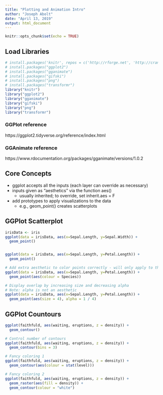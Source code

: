 ```yaml
---
title: "Plotting and Animation Intro"
author: "Joseph Abolt"
date: "April 13, 2019"
output: html_document
---
```


```r
knitr::opts_chunk$set(echo = TRUE)
```

## Load Libraries
```r
# install.packages('knitr', repos = c('http://rforge.net', 'http://cran.rstudio.org'), type = 'source')
# install.packages("ggplot2")
# install.packages("gganimate")
# install.packages("gifski")
# install.packages("png")
# install.packages("transformr")
library("knitr")
library("ggplot2")
library("gganimate")
library("gifski")
library("png")
library("transformr")
```

### GGPlot reference
https://ggplot2.tidyverse.org/reference/index.html

### GGAnimate reference
https://www.rdocumentation.org/packages/gganimate/versions/1.0.2

## Core Concepts
* ggplot accepts all the inputs (each layer can override as necessary)
* inputs given as "aesthetics" via the function aes()
    * usually inherited; to override, set inherit.aes = F
* add prototypes to apply visualizations to the data
    * e.g., geom_point() creates scatterplots

## GGPlot Scatterplot
```r
irisData <- iris
ggplot(data = irisData, aes(x=Sepal.Length, y=Sepal.Width)) + 
  geom_point()


ggplot(data = irisData, aes(x=Sepal.Length, y=Petal.Length)) + 
  geom_point()

# Add extra aesthetic to color points correctly - will only apply to the scatterplot
ggplot(data = irisData, aes(x=Sepal.Length, y=Petal.Length)) + 
  geom_point(aes(colour = Species))

# Display overlap by increasing size and decreasing alpha
# Note: alpha is not an aesthetic
ggplot(data = irisData, aes(x=Sepal.Length, y=Petal.Length)) + 
  geom_point(aes(size = 4), alpha = 1 / 4)
```

## GGPlot Countours
```r
ggplot(faithfuld, aes(waiting, eruptions, z = density)) +
  geom_contour()

# Control number of contours
ggplot(faithfuld, aes(waiting, eruptions, z = density)) +
  geom_contour(bins = 3)

# Fancy coloring 1
ggplot(faithfuld, aes(waiting, eruptions, z = density)) +
  geom_contour(aes(colour = stat(level)))

# Fancy coloring 2
ggplot(faithfuld, aes(waiting, eruptions, z = density)) +
  geom_raster(aes(fill = density)) +
  geom_contour(colour = "white")
```

